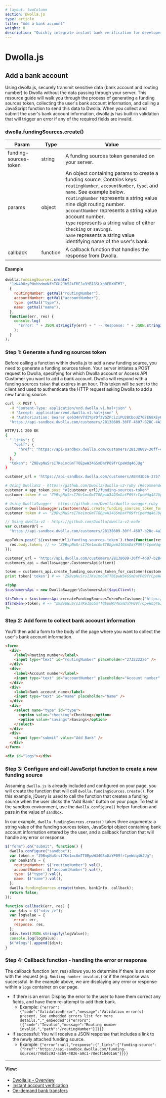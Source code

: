 ```yaml
---
# layout: twoColumn
section: Dwolla.js
type: article
title: "Add a bank account"
weight: 0
description: "Quickly integrate instant bank verification for developers to add a bank account using the Dwolla ACH API."
---
```


# Dwolla.js

## Add a bank account

Using dwolla.js, securely transmit sensitive data (bank account and routing number) to Dwolla without the data passing through your server. This resource guide will walk you through the process of generating a funding sources token, collecting the user's bank account information, and calling a JavaScript function to send this data to Dwolla. When you collect and submit the user's bank account information, dwolla.js has built-in validation that will trigger an error if any of the required fields are invalid.

### dwolla.fundingSources.create()

| Param                 | Type     | Value                                                                                                                                                                                                                                                                                                                                                                                                                                                |
| --------------------- | -------- | ---------------------------------------------------------------------------------------------------------------------------------------------------------------------------------------------------------------------------------------------------------------------------------------------------------------------------------------------------------------------------------------------------------------------------------------------------- |
| funding-sources-token | string   | A funding sources token generated on your server.                                                                                                                                                                                                                                                                                                                                                                                                    |
| params                | object   | An object containing params to create a funding source. Contains keys: `routingNumber`, `accountNumber`, `type`, and `name`. See example below. <br /> `routingNumber` represents a string value nine digit routing number. <br /> `accountNumber` represents a string value account number. <br /> `type` represents a string value of either `checking` or `savings`. <br /> `name` represents a string value identifying name of the user's bank. |
| callback              | function | A callback function that handles the response from Dwolla.                                                                                                                                                                                                                                                                                                                                                                                           |

#### Example

```javascript
dwolla.fundingSources.create(
  "1zN400zyPUobbdmeNfhTGH2Jh5JkFREJa9YBI8SLXp0ERXNTMT",
  {
    routingNumber: getVal("routingNumber"),
    accountNumber: getVal("accountNumber"),
    type: getVal("type"),
    name: getVal("name"),
  },
  function(err, res) {
    console.log(
      "Error: " + JSON.stringify(err) + " -- Response: " + JSON.stringify(res)
    );
  }
);
```

### Step 1: Generate a funding sources token

Before calling a function within dwolla.js to add a new funding source, you need to generate a funding sources token. Your server initiates a POST request to Dwolla, specifying for which Dwolla account or Access API Customer you want to add a bank account. Dwolla will respond with a funding sources `token` that expires in an hour. This token will be sent to the client and used to authenticate the HTTP request asking Dwolla to add a new funding source.

```bash
curl -X POST \
  -H "Content-Type: application/vnd.dwolla.v1.hal+json" \
  -H "Accept: application/vnd.dwolla.v1.hal+json" \
  -H "Authorization: Bearer qe634nV7dIYpYDf3VGZPciziPU2BCboUZ7G7EG8XEyGswKkBV5" \
  "https://api-sandbox.dwolla.com/customers/28138609-30FF-4607-B28C-4A3872F8FD4A/funding-sources-token"

HTTP/1.1 200 OK
{
  "_links": {
    "self": {
      "href": "https://api-sandbox.dwolla.com/customers/28138609-30ff-4607-b28c-4a3872f8fd4a/funding-sources-token"
    }
  },
  "token": "Z9BvpNuSrsI7Ke1mcGmTT0EpwW34GSmDaYP09frCpeWdq46JUg"
}
```

```ruby
customer_url = 'https://api-sandbox.dwolla.com/customers/AB443D36-3757-44C1-A1B4-29727FB3111C'

# Using DwollaV2 - https://github.com/Dwolla/dwolla-v2-ruby (Recommended)
customer = app_token.post "#{customer_url}/funding-sources-token"
customer.token # => "Z9BvpNuSrsI7Ke1mcGmTT0EpwW34GSmDaYP09frCpeWdq46JUg"

# Using DwollaSwagger - https://github.com/Dwolla/dwolla-swagger-ruby
customer = DwollaSwagger::CustomersApi.create_funding_sources_token_for_customer(customer_url)
customer.token # => "Z9BvpNuSrsI7Ke1mcGmTT0EpwW34GSmDaYP09frCpeWdq46JUg"
```

```javascript
// Using dwolla-v2 - https://github.com/Dwolla/dwolla-v2-node
var customerUrl =
  "https://api-sandbox.dwolla.com/customers/28138609-30ff-4607-b28c-4a3872f8fd4a";

appToken.post(`${customerUrl}/funding-sources-token`).then(function(res) {
  res.body.token; // => 'Z9BvpNuSrsI7Ke1mcGmTT0EpwW34GSmDaYP09frCpeWdq46JUg'
});
```

```python
customer_url = 'http://api.dwolla.com/customers/28138609-30ff-4607-b28c-4a3872f8fd4a'
customers_api = dwollaswagger.CustomersApi(client)

token = customers_api.create_funding_sources_token_for_customer(customer_url)
print token['token'] # => 'Z9BvpNuSrsI7Ke1mcGmTT0EpwW34GSmDaYP09frCpeWdq46JUg'
```

```php
<?php
$customersApi = new DwollaSwagger\CustomersApi($apiClient);

$fsToken = $customersApi->createFundingSourcesTokenForCustomer("https://api-sandbox.dwolla.com/customers/28138609-30ff-4607-b28c-4a3872f8fd4a");
$fsToken->token; # => "Z9BvpNuSrsI7Ke1mcGmTT0EpwW34GSmDaYP09frCpeWdq46JUg"
?>
```

### Step 2: Add form to collect bank account information

You'll then add a form to the body of the page where you want to collect the user's bank account information.

```html
<form>
  <div>
    <label>Routing number</label>
    <input type="text" id="routingNumber" placeholder="273222226" />
  </div>
  <div>
    <label>Account number</label>
    <input type="text" id="accountNumber" placeholder="Account number" />
  </div>
  <div>
    <label>Bank account name</label>
    <input type="text" id="name" placeholder="Name" />
  </div>
  <div>
    <select name="type" id="type">
      <option value="checking">Checking</option>
      <option value="savings">Savings</option>
    </select>
  </div>
  <div>
    <input type="submit" value="Add Bank" />
  </div>
</form>

<div id="logs"></div>
```

### Step 3: Configure and call JavaScript function to create a new funding source

Assuming `dwolla.js` is already included and configured on your page, you will create the function that will call `dwolla.fundingSources.create()`. For this example, jQuery is used to call the function that creates a funding source when the user clicks the "Add Bank" button on your page. To test in the sandbox environment, use the `dwolla.configure()` helper function and pass in the value of `sandbox`.

In our example, `dwolla.fundingSources.create()` takes three arguments: a string value of the funding sources token, JavaScript object containing bank account information entered by the user, and a callback function that will handle any error or response.

```javascript
$("form").on("submit", function() {
  dwolla.configure("sandbox");
  var token = "Z9BvpNuSrsI7Ke1mcGmTT0EpwW34GSmDaYP09frCpeWdq46JUg";
  var bankInfo = {
    routingNumber: $("routingNumber").val(),
    accountNumber: $("accountNumber").val(),
    type: $("type").val(),
    name: $("name").val(),
  };
  dwolla.fundingSources.create(token, bankInfo, callback);
  return false;
});

function callback(err, res) {
  var $div = $("<div />");
  var logValue = {
    error: err,
    response: res,
  };
  $div.text(JSON.stringify(logValue));
  console.log(logValue);
  $("#logs").append($div);
}
```

### Step 4: Callback function - handling the error or response

The callback function (err, res) allows you to determine if there is an error with the request (e.g. `Routing number invalid.`) or if the response was successful. In the example above, we are displaying any error or response within a `logs` container on our page.

- If there is an error: Display the error to the user to have them correct any fields, and have them re-attempt to add their bank.
  - Example: `{"error":{"code":"ValidationError","message":"Validation error(s) present. See embedded errors list for more details.","_embedded":{"errors":[{"code":"Invalid","message":"Routing number invalid.","path":"/routingNumber"}]}}}`
- If successful: You will receive a JSON response that includes a link to the newly attached funding source.
  - Example: `{"error":null,"response":{"_links":{"funding-source":{"href":"https://api-sandbox.dwolla.com/funding-sources/746d5c93-acb9-4826-a9c1-78ecf16401a6"}}}}`

---

#### View:

- [Dwolla.js - Overview](/resources/dwolla-js.html)
- [Instant account verification](/resources/dwolla-js/instant-account-verification.html)
- [On-demand bank transfers](/resources/dwolla-js/on-demand-bank-transfers.html)
